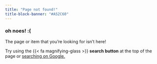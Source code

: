 ```yaml
---
title: "Page not found!"
title-block-banner: "#A52C60"
---
```


### oh noes! :(

The page or item that you’re looking for isn’t here! 

Try using the {{< fa magnifying-glass >}} **search button** at the top of the page or <a href="https://www.google.com/search?q=site%3paulbochtler.de" target="_blank">searching on Google.</a>
